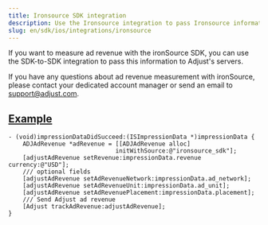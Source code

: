 ```yaml
---
title: Ironsource SDK integration
description: Use the Ironsource integration to pass Ironsource information to Adjust's servers.
slug: en/sdk/ios/integrations/ironsource
---
```


If you want to measure ad revenue with the ironSource SDK, you can use the SDK-to-SDK integration to pass this information to Adjust's servers.

<Callout type="note">

If you have any questions about ad revenue measurement with ironSource, please contact your dedicated account manager or send an email to support@adjust.com.

</Callout>

## [Example](example)

```objc
- (void)impressionDataDidSucceed:(ISImpressionData *)impressionData {
    ADJAdRevenue *adRevenue = [[ADJAdRevenue alloc]
                              initWithSource:@"ironsource_sdk"];
    [adjustAdRevenue setRevenue:impressionData.revenue currency:@"USD"];
    /// optional fields
    [adjustAdRevenue setAdRevenueNetwork:impressionData.ad_network];
    [adjustAdRevenue setAdRevenueUnit:impressionData.ad_unit];
    [adjustAdRevenue setAdRevenuePlacement:impressionData.placement];
    /// Send Adjust ad revenue
    [Adjust trackAdRevenue:adjustAdRevenue];
}
```
